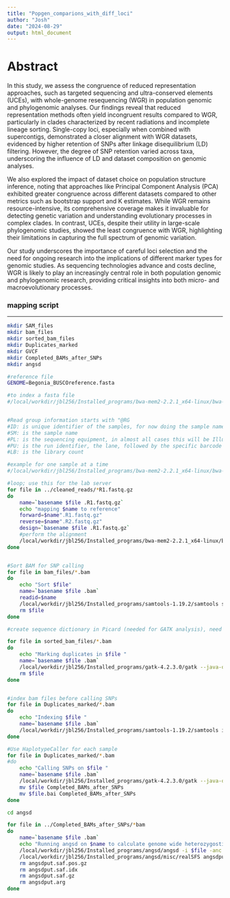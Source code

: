 ```yaml
---
title: "Popgen_comparions_with_diff_loci"
author: "Josh"
date: "2024-08-29"
output: html_document
---
```


# Abstract <br>

In this study, we assess the congruence of reduced representation approaches, such as targeted sequencing and ultra-conserved elements (UCEs), with whole-genome resequencing (WGR) in population genomic and phylogenomic analyses. Our findings reveal that reduced representation methods often yield incongruent results compared to WGR, particularly in clades characterized by recent radiations and incomplete lineage sorting. Single-copy loci, especially when combined with supercontigs, demonstrated a closer alignment with WGR datasets, evidenced by higher retention of SNPs after linkage disequilibrium (LD) filtering. However, the degree of SNP retention varied across taxa, underscoring the influence of LD and dataset composition on genomic analyses.

We also explored the impact of dataset choice on population structure inference, noting that approaches like Principal Component Analysis (PCA) exhibited greater congruence across different datasets compared to other metrics such as bootstrap support and K estimates. While WGR remains resource-intensive, its comprehensive coverage makes it invaluable for detecting genetic variation and understanding evolutionary processes in complex clades. In contrast, UCEs, despite their utility in large-scale phylogenomic studies, showed the least congruence with WGR, highlighting their limitations in capturing the full spectrum of genomic variation.

Our study underscores the importance of careful loci selection and the need for ongoing research into the implications of different marker types for genomic studies. As sequencing technologies advance and costs decline, WGR is likely to play an increasingly central role in both population genomic and phylogenomic research, providing critical insights into both micro- and macroevolutionary processes.

### mapping script
***

```bash
mkdir SAM_files
mkdir bam_files
mkdir sorted_bam_files
mkdir Duplicates_marked
mkdir GVCF
mkdir Completed_BAMs_after_SNPs
mkdir angsd

#reference file
GENOME=Begonia_BUSCOreference.fasta

#to index a fasta file
#/local/workdir/jbl256/Installed_programs/bwa-mem2-2.2.1_x64-linux/bwa-mem2 index Atriplex_hortensis.fasta


#Read group information starts with "@RG
#ID: is unique identifier of the samples, for now doing the sample name and the barcode info
#SM: is the sample name
#PL: is the sequencing equipment, in almost all cases this will be Illumina
#PU: is the run identifier, the lane, followed by the specific barcode of the sample
#LB: is the library count

#example for one sample at a time
#/local/workdir/jbl256/Installed_programs/bwa-mem2-2.2.1_x64-linux/bwa-mem2 mem -t 6 -R "@RG\tID:Sp100_SRR7548958_reseq\tSM:Sp100_SRR7548958\tPL:IlluminaSRA\tPU:HTNMKDSXX\tLB:duckweed_reseq" /local/workdir/jbl256/PLSCI6940_class_project/Sesamum_indicum_jbl/genomes/GCA_000512975.1_S_indicum_v1.0_genomic.fasta cleaned_reads/Spirodela_polyrhiza_Sp100_SRR7548958.R1.fastq.gz cleaned_reads/Spirodela_polyrhiza_Sp100_SRR7548958.R2.fastq.gz > SAM_files/Spirodela_polyrhiza_Sp100_SRR7548958.sam

#loop; use this for the lab server
for file in ../cleaned_reads/*R1.fastq.gz
do
	name=`basename $file .R1.fastq.gz`
	echo "mapping $name to reference"
	forward=$name".R1.fastq.gz"
	reverse=$name".R2.fastq.gz"
	design=`basename $file .R1.fastq.gz`
	#perform the alignment
	/local/workdir/jbl256/Installed_programs/bwa-mem2-2.2.1_x64-linux/bwa-mem2 mem -t 8 -R "@RG\tID:$design.wgs\tSM:$design\tPL:IlluminaSRA\tPU:HTNMKDSXX\tLB:WGS_SRA" ../genomes/$GENOME ../cleaned_reads/$forward ../cleaned_reads/$reverse | /local/workdir/jbl256/Installed_programs/samtools-1.19.2/samtools view -S -b --threads 8 > bam_files/$name.bam
done


#Sort BAM for SNP calling
for file in bam_files/*.bam
do
	echo "Sort $file"
	name=`basename $file .bam`
	readid=$name
	/local/workdir/jbl256/Installed_programs/samtools-1.19.2/samtools sort --threads 8 -o sorted_bam_files/$readid.bam $file
	rm $file
done

#create sequence dictionary in Picard (needed for GATK analysis), need to already have the genome indexed with BWA

for file in sorted_bam_files/*.bam
do
	echo "Marking duplicates in $file "
	name=`basename $file .bam`
	/local/workdir/jbl256/Installed_programs/gatk-4.2.3.0/gatk --java-options "-Xmx10G" MarkDuplicates -I $file -O Duplicates_marked/$name.duplicates.bam -M Duplicates_marked/$name.dup_metrics.txt
	rm $file
done


#index bam files before calling SNPs
for file in Duplicates_marked/*.bam
do
	echo "Indexing $file "
	name=`basename $file .bam`
	/local/workdir/jbl256/Installed_programs/samtools-1.19.2/samtools index $file
done

#Use HaplotypeCaller for each sample
for file in Duplicates_marked/*.bam
#do
	echo "Calling SNPs on $file "
	name=`basename $file .bam`
	/local/workdir/jbl256/Installed_programs/gatk-4.2.3.0/gatk --java-options "-Xmx10G" HaplotypeCaller -R ../genomes/$GENOME -I $file -O GVCF/$name.g.vcf.gz -ERC GVCF
	mv $file Completed_BAMs_after_SNPs
	mv $file.bai Completed_BAMs_after_SNPs
done

cd angsd

for file in ../Completed_BAMs_after_SNPs/*bam
do
	name=`basename $file .bam`
	echo "Running angsd on $name to calculate genome wide heterozygostiy"
	/local/workdir/jbl256/Installed_programs/angsd/angsd -i $file -anc ../../genomes/$GENOME -dosaf 1 -gl 1 -minMapQ 30 -minQ 20
	/local/workdir/jbl256/Installed_programs/angsd/misc/realSFS angsdput.saf.idx > $name.est.ml
	rm angsdput.saf.pos.gz
	rm angsdput.saf.idx
	rm angsdput.saf.gz
	rm angsdput.arg
done
```